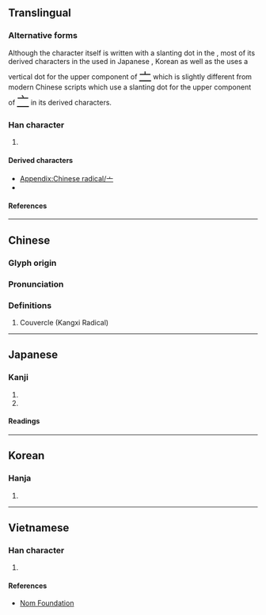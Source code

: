 {{also|宀|丄|⊥|⟂|〦}}
{{character info}}
{{character info|⼇}}
==Translingual==
{{stroke order|type=animate}}

===Alternative forms===
Although the character itself is written with a slanting {{l|mul|丶}} dot in the {{w|Kangxi dictionary}}, most of its derived characters in the {{w|Ming (typefaces)|Ming typeface}} used in Japanese {{w|Kanji}}, Korean {{w|Hanja}} as well as the {{w|Kangxi dictionary}} uses a vertical dot for the upper component of <span style="font-size:x-large" lang=ja>[[亠#Translingual|亠]]</span> which is slightly different from modern Chinese scripts which use a slanting {{l|mul|丶}} dot for the upper component of <span style="font-size:x-large" lang=zh>[[亠#Translingual|亠]]</span> in its derived characters.

===Han character===
{{Han char|rn=8|rad=亠|as=00|sn=2|four=00000|canj=XY|ids=⿱丶一(GHTK),⿱丨一(J)}}

# {{mul-kangxi radical-def}}

====Derived characters====
* [[Appendix:Chinese radical/亠]]
* {{l|mul|[[六]], [[卞]], [[文]], [[市]], [[玄]], [[𢌮]], [[立]], [[𭀚]], [[充]], [[𣱵]], [[𣅀]], [[衣]], [[㐔]], [[𣫭]], [[弃]], [[𠑽]], [[𥃰]], [[言]], [[夜]], [[𢂋]], [[兖]], [[育]], [[帝]], [[兗]], [[竒]], [[𦚍]], [[𧴨]], [[𫟯]], [[𭐤]], [[𢍓]], [[高]], [[㖜]], [[旁]], [[畗]], [[商]], [[毫]], [[啇]], [[髙]], [[率]], [[𢛫]], [[䯧]], [[椉]], [[稁]], [[𣨻]], [[𧋲]], [[雍]], [[豪]], [[齊]], [[𢒲]], [[𮥿]], [[㙶]], [[䐡]], [[𩫏]], [[𬡭]], [[𠆛]], [[䥆]], [[韲]], [[𭺏]], [[𨏯]], [[𣅂]], [[𧍐]]}}

====References====
{{Han ref|kx=0088.020|dkj=00286|dj=0184.120|hdz=10279.040|uh=4EA0}}

----

==Chinese==
{{zh-forms}}

===Glyph origin===
{{Han etym}}

===Pronunciation===
{{zh-pron
|m=tóu
|c=tau4
|h=
|mn=qz:thiô
|w=
|mc=
|oc=
|ma=
|cat=
}}

===Definitions===
{{zh-hanzi}}

# Couvercle (Kangxi Radical)

----

==Japanese==

===Kanji===
{{ja-kanji|grade=9|rs=亠00}}

# {{n-g|Meaning unclear.}}
# {{n-g|A radical (なべぶた, けいさんかんむり).}}

====Readings====
{{ja-readings
|goon=ず<づ
|kanon=とう
|kun=けいさん-, なべぶた-
}}

----

==Korean==

===Hanja===
{{ko-hanja|두}}

# {{rfdef|ko|sort=亠00}}

----

==Vietnamese==

===Han character===
{{vi-readings|reading=[[đầu]]|rs=亠00}}

# {{rfdef|vi|sort=亠00}}

====References====
* [http://nomfoundation.org/common/nom_details.php?codepoint=4ea0 Nom Foundation]

[[Category:CJKV radicals| ]]